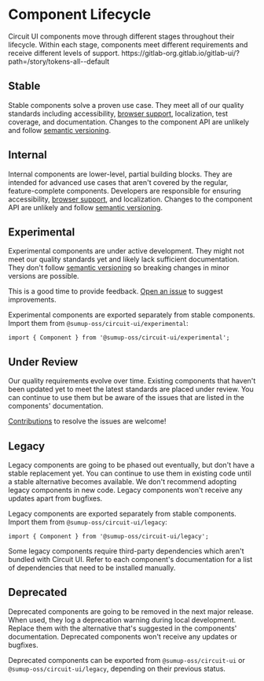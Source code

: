 
<Meta title="Introduction/Component Lifecycle" />

# Component Lifecycle

<Intro>
  Circuit UI components move through different stages throughout their
  lifecycle. Within each stage, components meet different requirements and
  receive different levels of support.
  https://gitlab-org.gitlab.io/gitlab-ui/?path=/story/tokens-all--default
</Intro>

## Stable

<Status variant="stable" aria-hidden="true" />

Stable components solve a proven use case. They meet all of our quality standards including accessibility, [browser support](Introduction/Browser-Support/Docs), localization, test coverage, and documentation. Changes to the component API are unlikely and follow [semantic versioning](https://semver.org/).

## Internal

<Status variant="internal" aria-hidden="true" />

Internal components are lower-level, partial building blocks. They are intended for advanced use cases that aren't covered by the regular, feature-complete components. Developers are responsible for ensuring accessibility, [browser support](Introduction/Browser-Support/Docs), and localization. Changes to the component API are unlikely and follow [semantic versioning](https://semver.org/).

## Experimental

<Status variant="experimental" aria-hidden="true" />

Experimental components are under active development. They might not meet our quality standards yet and likely lack sufficient documentation. They don't follow [semantic versioning](https://semver.org/) so breaking changes in minor versions are possible.

This is a good time to provide feedback. [Open an issue](https://github.com/sumup-oss/circuit-ui/issues/new?template=amend-existing-component.md) to suggest improvements.

Experimental components are exported separately from stable components. Import them from `@sumup-oss/circuit-ui/experimental`:

```tsx
import { Component } from '@sumup-oss/circuit-ui/experimental';
```

## Under Review

<Status variant="under-review" aria-hidden="true" />

Our quality requirements evolve over time. Existing components that haven't been updated yet to meet the latest standards are placed under review. You can continue to use them but be aware of the issues that are listed in the components' documentation.

[Contributions](Contributing/Overview/Docs) to resolve the issues are welcome!

## Legacy

<Status variant="legacy" aria-hidden="true" />

Legacy components are going to be phased out eventually, but don't have a stable replacement yet. You can continue to use them in existing code until a stable alternative becomes available. We don't recommend adopting legacy components in new code. Legacy components won't receive any updates apart from bugfixes.

Legacy components are exported separately from stable components. Import them from `@sumup-oss/circuit-ui/legacy`:

```tsx
import { Component } from '@sumup-oss/circuit-ui/legacy';
```

Some legacy components require third-party dependencies which aren't bundled with Circuit UI. Refer to each component's documentation for a list of dependencies that need to be installed manually.

## Deprecated

<Status variant="deprecated" aria-hidden="true" />

Deprecated components are going to be removed in the next major release. When used, they log a deprecation warning during local development. Replace them with the alternative that's suggested in the components' documentation. Deprecated components won't receive any updates or bugfixes.

Deprecated components can be exported from `@sumup-oss/circuit-ui` or `@sumup-oss/circuit-ui/legacy`, depending on their previous status.